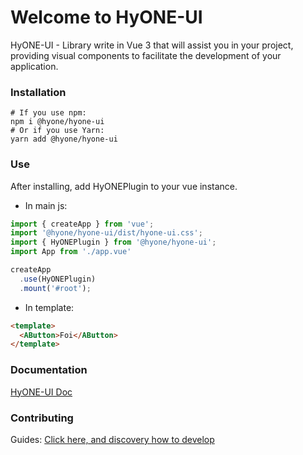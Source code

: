 
<Meta title="HyONE/Welcome" />

# Welcome to HyONE-UI

HyONE-UI - Library write in Vue 3 that will assist you in your project, 
providing visual components to facilitate the development of your application.


### Installation

```
# If you use npm: 
npm i @hyone/hyone-ui
# Or if you use Yarn: 
yarn add @hyone/hyone-ui
```

### Use

After installing, add HyONEPlugin to your vue instance.

- In main js:
```js
import { createApp } from 'vue';
import '@hyone/hyone-ui/dist/hyone-ui.css';
import { HyONEPlugin } from '@hyone/hyone-ui';
import App from './app.vue'

createApp
  .use(HyONEPlugin)
  .mount('#root');
```

- In template:

```html
<template>
  <AButton>Foi</AButton>
</template>
```

### Documentation
[HyONE-UI Doc](https://hyone-ui.netlify.app/)

### Contributing

Guides:
[Click here, and discovery how to develop](CONTRIBUTING.md)
